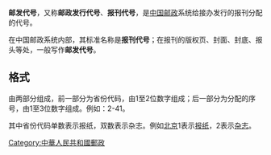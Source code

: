 {{expand|time=2013-09-17T22:40:00+00:00}}
{{unreferenced|time=2010-05-10T14:21:55+00:00}}
'''邮发代号'''，又称'''邮政发行代号'''、'''报刊代号'''，是[[中国邮政|中国邮政]]系统给接办发行的报刊分配的代号。

在中国邮政系统内部，其标准名称是'''报刊代号'''；在报刊的版权页、封面、封底、报头等处，一般写作'''邮发代号'''。

== 格式 ==
由两部分组成，前一部分为省份代码，由1至2位数字组成；后一部分为分配的序号，由1至3位数字组成。例如：2-41。

其中省份代码单数表示报纸，双数表示杂志。例如[[北京|北京]]1表示[[报纸|报纸]]，2表示[[杂志|杂志]]。

{{邮政小作品}}
[[Category:中華人民共和國郵政|Category:中華人民共和國郵政]]